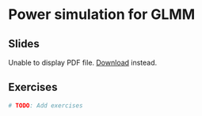# Power simulation for GLMM

## Slides

```{=html}
<object data="slides/08_power_simulation/08_power_simulation.pdf" type="application/pdf" width="100%" height="500px">
  <p>
    Unable to display PDF file. <a href="slides/08_power_simulation/08_power_simulation.pdf">Download</a> instead.
  </p>
</object>
```

## Exercises

```r
# TODO: Add exercises
```

